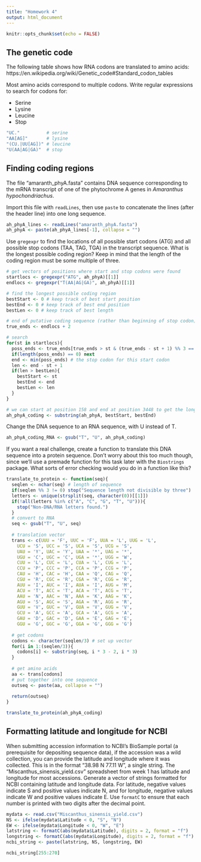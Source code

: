 ```yaml
---
title: "Homework 4"
output: html_document
---
```


```r
knitr::opts_chunk$set(echo = FALSE)
```

## The genetic code

The following table shows how RNA codons are translated to amino acids:
https://en.wikipedia.org/wiki/Genetic_code#Standard_codon_tables

Most amino acids correspond to multiple codons.  Write regular expressions
to search for codons for:

* Serine
* Lysine
* Leucine
* Stop

```r
"UC."          # serine
"AA[AG]"       # lysine
"(CU.|UU[AG])" # leucine
"U(AA|AG|GA)"  # stop
```

## Finding coding regions

The file "amaranth_phyA.fasta" contains DNA sequence corresponding to the mRNA
transcript of one of the phytochrome A genes in *Amaranthus hypochondriachus*.

Import this file with `readLines`, then use `paste` to concatenate the lines
(after the header line) into one long sequence.

```r
ah_phyA_lines <- readLines("amaranth_phyA.fasta")
ah_phyA <- paste(ah_phyA_lines[-1], collapse = "")
```

Use `gregexpr` to find the locations of all possible start codons (ATG) and
all possible stop codons (TAA, TAG, TGA) in the transcript sequence.  What is
the longest possible coding region?  Keep in mind that the length of the coding
region must be some multiple of three.

```r
# get vectors of positions where start and stop codons were found
startlocs <- gregexpr("ATG", ah_phyA)[[1]]
endlocs <- gregexpr("T(AA|AG|GA)", ah_phyA)[[1]]

# find the longest possible coding region
bestStart <- 0 # keep track of best start position
bestEnd <- 0 # keep track of best end position
bestLen <- 0 # keep track of best length

# end of putative coding sequence (rather than beginning of stop codon)
true_ends <- endlocs + 2

# search
for(st in startlocs){
  poss_ends <- true_ends[true_ends > st & (true_ends - st + 1) %% 3 == 0]
  if(length(poss_ends) == 0) next
  end <- min(poss_ends) # the stop codon for this start codon
  len <- end - st + 1
  if(len > bestLen){
    bestStart <- st
    bestEnd <- end
    bestLen <- len
  }
}

# we can start at position 158 and end at position 3448 to get the longest coding region
ah_phyA_coding <- substring(ah_phyA, bestStart, bestEnd)
```

Change the DNA sequence to an RNA sequence, with U instead of T.

```r
ah_phyA_coding_RNA <- gsub("T", "U", ah_phyA_coding)
```

If you want a real challenge, create a function to translate this DNA sequence
into a protein sequence.  Don't worry about this too much though, since we'll 
use a premade function for this task later with the `Biostrings` package.
What sorts of error checking would you do in a function like this?

```r
translate_to_protein <- function(seq){
  seqlen <- nchar(seq) # length of sequence
  if(seqlen %% 3 != 0) stop("Sequence length not divisible by three")
  letters <- unique(strsplit(seq, character(0))[[1]])
  if(!all(letters %in% c("A", "C", "G", "T", "U"))){
    stop("Non-DNA/RNA letters found.")
  }
  # convert to RNA
  seq <- gsub("T", "U", seq)
  
  # translation vector
  trans <- c(UUU = 'F', UUC = 'F', UUA = 'L', UUG = 'L', 
    UCU = 'S', UCC = 'S', UCA = 'S', UCG = 'S',
    UAU = 'Y', UAC = 'Y', UAA = '*', UAG = '*',
    UGU = 'C', UGC = 'C', UGA = '*', UGG = 'W',
    CUU = 'L', CUC = 'L', CUA = 'L', CUG = 'L',
    CCU = 'P', CCC = 'P', CCA = 'P', CCG = 'P',
    CAU = 'H', CAC = 'H', CAA = 'Q', CAG = 'Q',
    CGU = 'R', CGC = 'R', CGA = 'R', CGG = 'R',
    AUU = 'I', AUC = 'I', AUA = 'I', AUG = 'M',
    ACU = 'T', ACC = 'T', ACA = 'T', ACG = 'T',
    AAU = 'N', AAC = 'N', AAA = 'K', AAG = 'K',
    AGU = 'S', AGC = 'S', AGA = 'R', AGG = 'R',
    GUU = 'V', GUC = 'V', GUA = 'V', GUG = 'V',
    GCU = 'A', GCC = 'A', GCA = 'A', GCG = 'A',
    GAU = 'D', GAC = 'D', GAA = 'E', GAG = 'E',
    GGU = 'G', GGC = 'G', GGA = 'G', GGG = 'G')
  
  # get codons
  codons <- character(seqlen/3) # set up vector
  for(i in 1:(seqlen/3)){
    codons[i] <- substring(seq, i * 3 - 2, i * 3)
  }
  
  # get amino acids
  aa <- trans[codons]
  # put together into one sequence
  outseq <- paste(aa, collapse = "")
  
  return(outseq)
}
```

```r
translate_to_protein(ah_phyA_coding)
```

## Formatting latitude and longitude for NCBI

When submitting accession information to NCBI's BioSample portal
(a prerequisite for depositing sequence data), if the accession was a wild
collection, you can provide the latitude and longitude where it was collected.
This is in the format "38.98 N 77.11 W", a single string.  The 
"Miscanthus_sinensis_yield.csv" spreadsheet from week 1 has latitude and
longitude for most accessions.  Generate a vector of strings formatted for
NCBI containing latitude and longitude data.  For latitude, negative values 
indicate S and positive values indicate N, and for longitude, negative 
values indicate W and positive values indicate E.  Use `formatC` to ensure
that each number is printed with two digits after the decimal point.

```r
mydata <- read.csv("Miscanthus_sinensis_yield.csv")
NS <- ifelse(mydata$Latitude < 0, "S", "N")
EW <- ifelse(mydata$Longitude < 0, "W", "E")
latstring <- formatC(abs(mydata$Latitude), digits = 2, format = "f")
longstring <- formatC(abs(mydata$Longitude), digits = 2, format = "f")
ncbi_string <- paste(latstring, NS, longstring, EW)
```

```r
ncbi_string[255:270]
```


